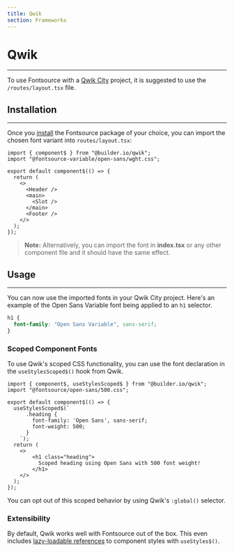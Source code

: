 ```yaml
---
title: Qwik
section: Frameworks
---
```


# Qwik

---

To use Fontsource with a [Qwik City](https://qwik.builder.io) project, it is suggested to use the `/routes/layout.tsx` file. 

## Installation

---

Once you [install](https://fontsource.org/docs/getting-started/install) the Fontsource package of your choice, you can import the chosen font variant into `routes/layout.tsx`:

```tsx
import { component$ } from "@builder.io/qwik";
import "@fontsource-variable/open-sans/wght.css";

export default component$(() => {
  return (
    <>
      <Header />
      <main>
        <Slot />
      </main>
      <Footer />
    </>
  );
});
```

> **Note:** Alternatively, you can import the font in **index.tsx** or any other component file and it should have the same effect.

## Usage  

---

You can now use the imported fonts in your Qwik City project. Here's an example of the Open Sans Variable font being applied to an `h1` selector.

```css
h1 {
  font-family: "Open Sans Variable", sans-serif;
}
```

### Scoped Component Fonts

To use Qwik's scoped CSS functionality, you can use the font declaration in the `useStylesScoped$()` hook from Qwik. 

```tsx
import { component$, useStylesScoped$ } from "@builder.io/qwik";
import "@fontsource/open-sans/500.css";

export default component$(() => {
  useStylesScoped$(`
      .heading {
        font-family: 'Open Sans', sans-serif;
        font-weight: 500;
      }
    `);
  return (
    <>
        <h1 class="heading">
          Scoped heading using Open Sans with 500 font weight!
        </h1>
    </>
  );
});
```

You can opt out of this scoped behavior by using Qwik's `:global()` selector.

### Extensibility

By default, Qwik works well with Fontsource out of the box. This even includes [lazy-loadable references](https://qwik.builder.io/docs/components/styles/#usestyles) to component styles with `useStyles$()`.

